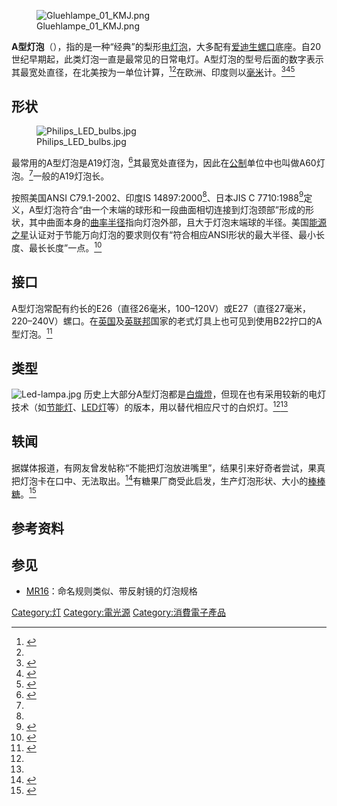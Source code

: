 {{TA|G1=Electronics}}[[File:Gluehlampe_01_KMJ.png|thumb]]

'''A型灯泡'''（{{lang-en|'''A-series light bulb'''}}），指的是一种“经典”的梨形[[电灯泡|电灯泡]]，大多配有[[爱迪生螺口|爱迪生螺口]]底座。自20世纪早期起，此类灯泡一直是最常见的日常电灯。A型灯泡的型号后面的数字表示其最宽处直径，在北美按{{convert|1/8|in}}为一单位计算，<ref name=Grainger>{{cite web|trans-title=灯泡大小及特征对比|title=Lamp Size and Comparison Features|publisher=WW Grainger Inc.|quote=A=Arbitrary ''[...]'' Lamp size (maximum lamp diameter) is expressed by a number representing eighths of an inch.|url=http://www.grainger.com/tps/lighting_lamp_size_and_feature_comparison.pdf|format=PDF|language=en|accessdate=2017-03-13|archive-date=2015-09-24|archive-url=https://web.archive.org/web/20150924023409/http://www.grainger.com/tps/lighting_lamp_size_and_feature_comparison.pdf|dead-url=no}}</ref><ref name=Superior/>在欧洲、印度则以[[毫米|毫米]]计。<ref name="IS 14897:2000">{{cite web|title=https://archive.org/details/gov.in.is.14897.2000|accessdate=21 March 2017|quote=A bulb shape having a spherical and [''sic''; end?] section that is joined to the neck by a radius [...] A60: An “A” shape bulb with a nominal major diameter of 60 mm.}}</ref><ref name=Eagle>{{cite web|trans-title=灯泡大小及尺寸详解|title=Light Bulb Shapes and Sizes Explained|work=LED University|publisher=EagleLight|url=http://www.eaglelight.com/category/lighting_tutorials.bulb_shapes/|quote='A' type bulb shapes are standard house hold light bulbs. The number after the bulb shape is the number of eighths of an inch in diameter. For non-imperial measured bulbs the number following the bulb shape is the number of centimeters [''sic''] at the widest point of the bulb. Standard bulb sizes include A19 for imperial measurements and A60 for a slightly smaller metric measured bulb.|language=en|accessdate=2017-03-13|archive-date=2017-11-21|archive-url=https://web.archive.org/web/20171121043242/http://www.eaglelight.com/category/lighting_tutorials.bulb_shapes/|dead-url=no}}</ref><ref name=GLS_LED_A60>{{cite web|title=LED Start GLS: 40, 60, 75 & 90w equivalents|url=http://www.gelighting.com/LightingWeb/emea/images/LED_Start_GLS_Data_Sheet_EN_tcm181-83867.pdf|publisher=通用电气照明|accessdate=2017-03-21|archive-date=2017-03-21|archive-url=https://web.archive.org/web/20170321170033/http://www.gelighting.com/LightingWeb/emea/images/LED_Start_GLS_Data_Sheet_EN_tcm181-83867.pdf|dead-url=no}}</ref>

==形状==
[[File:Philips_LED_bulbs.jpg|thumb]]

最常用的A型灯泡是A19灯泡，<ref name=Superior>{{cite web |trans-title=灯泡参考指南 |title=Light Bulb Reference Guide |publisher=Superior Lighting |url=http://www.superiorlighting.com/BULB_REFERENCE_GUIDE_s/218.htm |quote=The letter indicates the shape of the bulb and the number relates to the diameter of the bulb in eighths of an inch. The most commonly used household bulb is the A-19. |language=en |accessdate=2017-03-13 |archive-date=2016-12-27 |archive-url=https://web.archive.org/web/20161227223154/http://www.superiorlighting.com/BULB_REFERENCE_GUIDE_s/218.htm |dead-url=no }}</ref>其最宽处直径为{{convert|19/8|in}}，因此在[[公制|公制]]单位中也叫做A60灯泡。<ref name=Eagle/>一般的A19灯泡长{{convert|4+3/8|in|cm}}。

按照美国ANSI C79.1-2002、印度IS 14897:2000<ref name="IS 14897:2000"/>、日本JIS C 7710:1988<ref name="JIS C 7710:1988">{{cite web|title=JIS C 7710:1988 電球類ガラス管球の形式の表し方|url=http://kikakurui.com/c7/C7710-1988-01.html|accessdate=2017-03-21|language=ja|archive-date=2016-11-11|archive-url=https://web.archive.org/web/20161111224419/http://kikakurui.com/c7/C7710-1988-01.html|dead-url=no}}</ref>定义，A型灯泡符合“由一个末端的球形和一段曲面相切连接到灯泡颈部”形成的形状，其中曲面本身的[[曲率半径|曲率半径]]指向灯泡外部，且大于灯泡末端球的半径。美国[[能源之星|能源之星]]认证对于节能万向灯泡的要求则仅有“符合相应ANSI形状的最大半径、最小长度、最长长度”一点。<ref name="ES2.0">{{cite web|title=ENERGY STAR Eligibility Criteria Version 2.0, Rev. Oct-2016|url=https://www.energystar.gov/sites/default/files/ENERGY%20STAR%20Lamps%20V2_0%20Revised%20OCT-2016_1.pdf|accessdate=2017-03-21|language=en|quote=Lamp shall comply with ANSI minimum overall length (min OAL), maximum overall length (MOL) and maximum lamp diameter values, where they exist|archive-date=2017-03-21|archive-url=https://web.archive.org/web/20170321165451/https://www.energystar.gov/sites/default/files/ENERGY%20STAR%20Lamps%20V2_0%20Revised%20OCT-2016_1.pdf|dead-url=no}}</ref>{{rp|at=14.1}}

==接口==
{{see also|爱迪生螺旋}}
A型灯泡常配有约{{convert|1|in}}长的E26（直径26毫米，100–120V）或E27（直径27毫米，220–240V）螺口。在[[英国|英国]]及[[英联邦|英联邦]]国家的老式灯具上也可见到使用B22拧口的A型灯泡。<ref name="tuxgraphic-size">{{cite web|trans-title=灯具及灯泡尺寸|title=Light fixtures and light bulb sizes|url=http://www.tuxgraphics.org/electronics/powersockets/light_bulb_types.html|website=www.tuxgraphics.org|accessdate=2017-02-28|language=en|archive-date=2017-04-25|archive-url=https://web.archive.org/web/20170425114110/http://www.tuxgraphics.org/electronics/powersockets/light_bulb_types.html|dead-url=no}}</ref>

==类型==
[[File:Led-lampa.jpg|thumb]]
历史上大部分A型灯泡都是[[白熾燈|白熾燈]]，但现在也有采用较新的电灯技术（如[[节能灯|节能灯]]、[[發光二極管燈|LED灯]]等）的版本，用以替代相应尺寸的白炽灯。<ref name=Eagle/><ref name=GLS_LED_A60/>

==轶闻==
据媒体报道，有网友曾发帖称“不能把灯泡放进嘴里”，结果引来好奇者尝试，果真把灯泡卡在口中、无法取出。<ref>{{cite web|title=网友发帖:不能把灯泡放进嘴里 试者"中招"|url=http://news.xinhuanet.com/internet/2010-03/17/content_13185005.htm|website=新华网|publisher=钱江晚报|accessdate=2017-03-14|date=2010-03-17|archive-date=2014-02-03|archive-url=https://web.archive.org/web/20140203220721/http://news.xinhuanet.com/internet/2010-03/17/content_13185005.htm|dead-url=no}}</ref>有糖果厂商受此启发，生产灯泡形状、大小的[[棒棒糖|棒棒糖]]。<ref>{{cite news|title=滿足你的好奇心《燈泡棒棒糖》把糖果放進嘴巴就沒問題了吧～|url=https://news.gamme.com.tw/1379713|publisher=宅宅新闻|language=zh-tw|accessdate=2017-03-14|archive-date=2017-03-15|archive-url=https://web.archive.org/web/20170315085234/https://news.gamme.com.tw/1379713|dead-url=no}}</ref>

==参考资料==
{{Reflist}}

== 参见 ==
* [[MR16|MR16]]：命名规则类似、带反射镜的灯泡规格

{{ArtificialLightSources}}
[[Category:灯|Category:灯]]
[[Category:電光源|Category:電光源]]
[[Category:消費電子產品|Category:消費電子產品]]